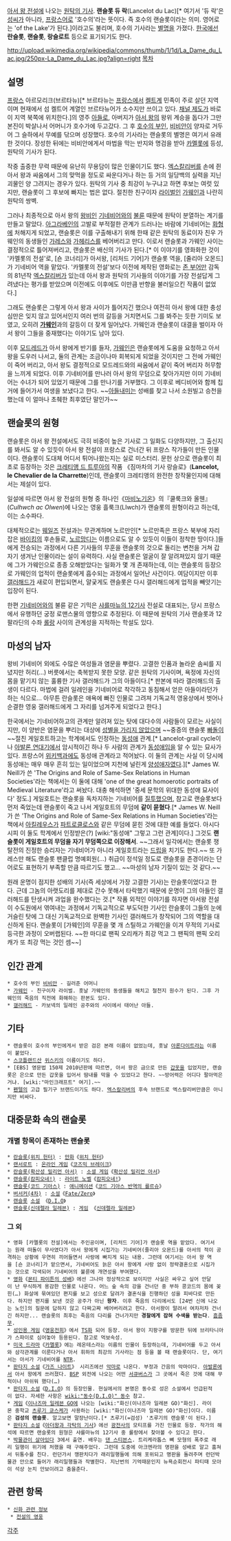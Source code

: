 {{{+1 Lancelot}}}

[[아서 왕 전설]]에 나오는 [[원탁의 기사]]. '''랜슬롯 듀 락'''(Lancelot du Lac)[* 여기서 '듀 락'은 [[성씨]]가 아니라, [[프랑스어]]로 '호수의'라는 뜻이다. 즉 호수의 랜슬롯이라는 의미. 영어로는 'of the Lake'가 된다.]이라고도 불리며, 호수의 기사라는 [[별명]]을 가졌다. [[한국]]에선 '''란슬롯''', '''랜슬롯''', '''랑슬로트''' 등으로 표기되기도 한다.

http://upload.wikimedia.org/wikipedia/commons/thumb/1/1d/La_Dame_du_Lac.jpg/250px-La_Dame_du_Lac.jpg?align=right [[목차]]
== 설명 ==
[[프랑스]] 아르모리크(브르타뉴)[* 브르타뉴는 [[프랑스]]에서 [[켈트]]계 민족이 주로 살던 지역이며 현재에서 섬 켈트어 계열인 브르타뉴어가 소수지만 쓰이고 있다. [[채널 제도]]가 바로 이 지역 북쪽에 위치한다.]의 영주 [[아들]]로, 아버지가 [[아서 왕]]의 왕위 계승을 돕다가 그만 본진이 박살나서 어머니가 호수가에 두고갔다. 그 후 [[호수의 부인]], [[비비안]]이 양자로 거두어 그 슬하에서 무예를 닦으며 성장했다. 호수의 기사라는 랜슬롯의 별명은 여기서 유래한 것이다. 장성한 뒤에는 비비안에게서 마법을 막는 반지와 명검을 받아 [[카멜롯]]에 등성, 원탁의 기사가 된다.

작중 출중한 무력 때문에 유난히 무용담이 많은 인물이기도 했다. [[엑스칼리버]]를 손에 쥔 아서 왕과 싸움에서 그의 맞먹을 정도로 싸운다거나 하는 등 거의 일당백의 실력을 지닌 괴물인 양 그려지는 경우가 있다. 원탁의 기사 중 최강이 누구냐고 하면 후보는 여럿 있지만, 랜슬롯이 그 후보에 빠지는 법은 없다. 절친한 친구이자 [[라이벌]]인 [[가웨인]]과 나란히 원탁의 쌍벽.

그러나 최종적으로 아서 왕의 [[왕비]]인 [[기네비어]]와의 [[불륜]] 때문에 원탁이 분열하는 계기를 만들고 말았다. [[아그라베인]]의 고발로 부적절한 관계가 드러나는 바람에 기네비어는 [[화형]]에 처해지게 되었고, 랜슬롯은 이를 구출해내기 위해 한때 같은 원탁의 동료이자 친우 가웨인의 동생들인 [[가레스]]와 [[가헤리스]]를 베어버리고 만다. 이로서 랜슬롯과 가웨인 사이는 결정적으로 틀어져버리고, 랜슬롯은 배신의 기사가 된다.[* 이 이야기를 영화화한 것이 '카멜롯의 전설'로, [숀 코너리]가 아서왕, [리처드 기어]가 랜슬롯 역을, [줄리아 오몬드]가 기네비어 역을 맡았다. '카멜롯의 전설'보다 이전에 제작된 영화로는 [[존 부어만]] 감독의 81년작 [[엑스칼리버]]가 있는데 아서 왕과 원탁의 기사들의 이야기를 가장 전설답게 그려냈다는 평가를 받았으며 이전에도 이후에도 이만큼 반향을 불러일으킨 작품이 없었다.]

그래도 랜슬롯은 그렇게 아서 왕과 사이가 틀어지긴 했으나 여전히 아서 왕에 대한 충성심만은 잊지 않고 있어서인지 여러 번의 갈등을 거치면서도 그를 봐주는 듯한 기미도 보였고, 오히려 '''[[가웨인]]'''과의 갈등이 더 잦게 일어났다. 가웨인과 랜슬롯이 대결을 벌이자 아서 왕이 그들을 중재했다는 이야기도 남아 있다.

이후 [[모드레드]]가 아서 왕에게 반기를 들자, [[가웨인]]은 랜슬롯에게 도움을 요청하고 아서 왕을 도우러 나서고, 둘의 관계는 조금이나마 회복되게 되었을 것이지만 그 전에 가웨인이 죽어 버리고, 아서 왕도 결정적으로 모드레드와의 싸움에서 같이 죽어 버리자 허무함을 느끼게 되었다. 이후 기네비어를 만나러 아서 왕의 무덤으로 찾아가지만 이미 기네비어는 수녀가 되어 있었기 때문에 그를 만나기를 거부했다. 그 이후로 베디비어와 함께 칩거에 들어가서 여생을 보냈다고 한다. ~~[[갤러해드|아들내미]]는 성배를 찾고 나서 소원빌고 승천을 했는데 이 얼마나 초췌한 최후였단 말인가~~

== 랜슬롯의 원형 ==
랜슬롯은 아서 왕 전설에서도 극히 비중이 높은 기사로 그 일화도 다양하지만, 그 출신지를 봐서도 알 수 있듯이 아서 왕 전설이 프랑스로 건너간 뒤 프랑스 작가들이 만든 인물이다. 랜슬롯이 도대체 어디서 튀어나왔는지는 실로 미스터리. 문헌 상으로 랜슬롯이 최초로 등장하는 것은 [[크레티앵 드 트루아]]의 작품 《짐마차의 기사 랑슬로》('''Lancelot, le Chevalier de la Charrette''')인데, 랜슬롯이 크레티앵의 완전한 창작물인지에 대해서는 제설이 있다.

일설에 따르면 아서 왕 전설의 원형 중 하나인《[[마비노기온]]》의『쿨룩크와 올웬』(''Culhwch ac Olwen'')에 나오는 영웅 흘룩크(Llwch)가 랜슬롯의 원형이라고 하는데, 이는 소수파다.

대체적으로는 [[웨일즈]] 전설과는 무관계하며 노르만인[* 노르만족은 프랑스 북부에 자리 잡은 [[바이킹]]의 후손들로, [[노르망디]]는 이름으로도 알 수 있듯이 이들이 정착한 땅이다.]들에게 전승되는 과정에서 다른 기사들의 무훈을 랜슬롯의 것으로 돌리는 변천을 거쳐 갑자기 생겨난 인물이라는 설이 유력하다. 사실 랜슬롯은 얼굴이 잘 알려져있지 않기 때문에 그가 가웨인으로 종종 오해받았다는 일화가 몇 개 존재하는데, 이는 랜슬롯의 등장으로 가웨인의 업적이 랜슬롯에게 흡수되는 과정에서 일어난 사건이다. 여담이지만 이후 [[갤러해드]]가 새로이 편입되면서, 얄궂게도 랜슬롯은 다시 갤러해드에게 업적을 빼앗기는 입장이 된다.

한편 [[기네비어]]와의 불륜 같은 기믹은 [[샤를마뉴의 12기사]] 전설로 대표되는, 당시 프랑스에서 유행하던 궁정 로맨스물의 영향으로 추정된다. 이 때문에 원탁의 기사 랜슬롯과 12 팔라딘의 수좌 [[롤랑]] 사이의 관계성을 지적하는 학설도 있다.

== 마성의 남자 ==
왕비 기네비어 외에도 수많은 여성들과 염문을 뿌렸다. 고결한 인품과 놀라운 솜씨를 지녔지만 허리(…) 버릇에서는 축복받지 못한 모양. 같은 원탁의 기사이며, 욕정에 자신의 몸을 맡기지 않는 훌륭한 기사 갤러해드가 그의 아들이다.[* 판본에 따라 갤러해드의 출생이 다르다. 마법에 걸려 일레인을 기네비어로 착각하고 동침해서 얻은 아들이라던가 하는 식으로... 아무튼 란슬롯은 애욕에 빠진 인물로 그려져 기독교적 영웅상에서 벗어나 순결한 영웅 갤러해드에게 그 자리를 넘겨주게 되었다고 한다.]  

한국에서는 기네비어하고의 관계만 알려져 있는 탓에 대다수의 사람들이 모르는 사실이지만, 이 양반은 염문을 뿌리는 대상에 [[바이섹슈얼|성별을 가리지 않았으며]] ~~중증의 랜슬롯 [[빠돌이]]~~절친 게일호트하고는 학계에서도 인정하는 [[동성애]] 관계.[* Lancelot-grail cycle이나 [[아발론 연대기]]에서 암시적이긴 하나 두 사람의 관계가 [[동성애]]임을 알 수 있는 묘사가 있다. 프랑스어 [[위키백과]]에도 동성애 관계라고 적어놨다. 이 둘의 관계는 사실 이 당시에 동성애는 매우 매우 흔히 있는 일이었으며 지천에 널린게 [[양성애자]]였다.][* James W. Neill가 쓴 'The Origins and Role of Same-Sex Relations in Human Societies'라는 책에서는 이 둘에 대해 'one of the great homoerotic portraits of Medieval Literature'라고 써놨다. 대충 해석하면 '중세 문학의 위대한 동성애 묘사이다' 정도.] 게일호트는 랜슬롯을 독차지하는 기네비어를 [[질투]]했으며, 참고로 랜슬롯보다 먼저 죽었는데 랜슬롯이 죽고 나서 게일호트의 무덤에 '''같이 묻혔다'''.[* James W. Neill가 쓴 'The Origins and Role of Same-Sex Relations in Human Societies'라는 책에서 [[아킬레우스]]가 [[파트로클로스]]와 같은 무덤에 묻힌 것에 대한 예를 들었다. 아시다시피 이 둘도 학계에서 인정받은(?) [wiki:"동성애" 그렇고 그런 관계]이다.] 그것도 '''랜슬롯이 게일호트의 무덤을 자기 무덤쪽으로 이장해서'''. ~~그래서 일각에서는 랜슬롯 쟁탈전의 진정한 승리자는 기네비어가 아니라 게일호트라는 [[드립]]을 치기도 한다.~~ 또 가레스만 해도 랜슬롯 팬클럽 명예회원(…) 취급이 정석일 정도로 랜슬롯을 존경이라는 단어로도 표현하기 부족할 만큼 따르기도 했고... ~~마성의 남자 기질이 있는 것 같다.~~

원래 운명이 점지한 성배의 기사(즉 세상에서 가장 고결한 기사)는 란슬롯이었다고 한다. 근데 그놈의 아랫도리를 제대로 간수 못해서 타락했기 때문에 운명이 그의 아들인 갤러해드를 탄생시켜 과업을 완수했다는 것.[* 작품 외적인 이야기를 하자면 아서왕 전설이 수도원에서 엮여내는 과정에서 기독교적으로 부도덕한 기사인 란슬롯이 그들의 눈에 거슬린 탓에 그 대신 기독교적으로 완벽한 기사인 갤러해드가 창작되어 그의 역할을 대신하게 된다. 랜슬롯이 [가웨인]의 무훈을 몇 개 스틸하고 가웨인을 이겨 무적의 기사로 등극한 과정이 오버랩된다. ~~한 마디로 팬픽 오리캐가 최강 먹고 그 팬픽의 팬픽 오리캐가 또 최강 먹는 것인 셈~~]

== 인간 관계 ==
 * 호수의 부인 [[비비안]] - 길러준 어머니
 * [[가웨인]] - 친구이자 라이벌. 훗날 가웨인의 동생들을 해치고 철천지 원수가 된다. 그후 가웨인의 죽음의 직전에 화해하는 판본도 있다. 
 * [[갤러해드]] - 카보넥의 일레인 공주와의 사이에서 태어난 아들.

== 기타 ==
 * 랜슬롯이 호수의 부인에게서 받은 검은 본래 이름이 없었는데, 훗날 [[아론다이트]]라는 이름이 붙었다.
 * [[스코틀랜드]]산 [[위스키]]의 이름이기도 하다.
 * [EBS] 영문법 150제 2010년판에 따르면, 아서 왕은 금으로 만든 [[갑옷]]을 입었지만, 랜슬롯은 은으로 만든 갑옷을 입어서 땀내를 막을 수 있었다고 한다. ~~방어력은 어디다 팔아먹은거냐. [wiki:"마인크래프트" 여기].~~
 * [[펜텔]]의 고급 필기구 브랜드이기도 하다. [[엑스칼리버]]의 후속 브랜드로 엑스칼리버만큼은 아니지만 비싸다.

== 대중문화 속의 랜슬롯 ==
=== 개별 항목이 존재하는 랜슬롯 ===
 * [[란슬롯(위치 헌터)]] : [[만화]]《[[위치 헌터(만화)|위치 헌터]]》
 * [[랜서로트]] : [[온라인 게임]]《[[코즈믹 브레이크]]》
 * [[란슬롯(확산성 밀리언 아서)]] : [[소셜 게임]]《[[확산성 밀리언 아서]]》
 * [[랜슬롯(캄피오네!)]] : [[라이트 노벨]]《[[캄피오네!]]》
 * [[랜슬롯(코드 기아스)]] : [[애니메이션]]《[[코드 기아스 반역의 를르슈]]》
 * [[버서커(4차)]] : [[소설]]《[[Fate/Zero]]》
 * [[동수(D.I.O)|랜슬롯]] [[소설]] 《[[D.I.O]]》
 * [[랜슬롯(신데렐라 일레븐)]] : [[게임]] 《[[신데렐라 일레븐]]》

=== 그 외 ===
 * 영화 [카멜롯의 전설]에서는 주인공이며, [리처드 기어]가 랜슬롯 역을 맡았다. 여기서는 원래 떠돌이 무사였다가 아서 왕에게 시집가는 기네비어(줄리아 오몬드)를 아서의 적이 공격하는 상황에 우연히 끼어들면서 사랑에 빠지게 되는 내용. 그런데 여기서는 아서 왕 역을 [숀 코너리]가 맡으면서, 기네비어도 늙은 아서 왕에게 사랑 없이 정략결혼으로 시집가는 것으로 각색되어 기네비어의 불륜에 개연성을 부여했다. 
 * [[영화]]《[[몬티 파이튼의 성배]]》에선 그나마 정상적으로 보이지만 사실은 싸우고 싶어 안달이 난 무식하게 용감한 인물로 나온다. 어느 숲 속의 강을 건너던 중 부하 콩코드의 몸에 꽂힌(…) 화살에 묶여있던 편지를 보고 성으로 달려가 결혼식을 진행하던 성을 피바다로 만든다. 하지만 편지를 보낸 것은 공주가 아닌 '''왕자'''. 이후 죽음의 다리에서도 [24번 신에 나오는 노인]의 질문에 답하지 않고 다짜고짜 베어버리려고 한다. 아서왕이 말려서 여차저차 건너긴 하지만... 랜슬롯의 최후는 죽음의 다리를 건너가지만 '''경찰에게 잡혀 수색을 받는다'''. [[흠좀무]].
 * [[성인용 게임]]《[[영웅전희]]》에서 [[TS]]화 되어 등장. 아서 왕이 지팡구를 방문한 뒤에 브리타니아가 스파이로 심어놓아 등용된다. 참고로 먹보속성.
 * [[미국 드라마]]《[[카멜롯]]》에는 레온테스라는 이름의 인물이 등장하는데, 기네비어를 두고 아서와 삼각관계를 이룬다거나 아서 휘하의 최강의 기사라는 점 등을 볼 때 랜슬롯이다. 단, 여기서는 아서가 기네비어를 [[NTR]].
 * [[판타지 소설]]《[[가즈 나이트]]》 시리즈에선 [[악마]]로 나온다. 부정과 간음의 악마이다. [[아발론]]에서 아서 왕에게 쓰러졌다. [[BSP]] 외전에 나오는 어떤 [[서큐버스]]가 그 곳에서 죽은 것에 대해 무척이나 아쉬워 했다(…)
 * [[판타지 소설]]《[[D.I.O]]》의 등장인물. 현실에서의 본명은 동수로 성은 소설에서 언급된적이 없다. 자세한 사항은 [[wiki:"동수(D.I.O)" 동수]] 참고.
 * [[게임]]《[[이나즈마 일레븐 GO]]에 나오는 [wiki:"화신(이나즈마 일레븐 GO)"화신]. 라이몬 중학교 [[츠루기 쿄스케]]가 사용하는 [wiki:"화신(이나즈마 일레븐 GO)"화신]이다. 이름은 '''검성의 랜슬롯'''. 알고보면 말장난이다.[* 츠루기(=검성) '츠루기의 랜슬롯'이 된다.]
 * [[판타지 소설]]《[[아더왕과 각탁의 기사]]》에선 [[광전사]]의 모티프를 가진 인물로 등장. 작가의 해석에 따르면 랜슬롯의 원형은 샤를마뉴의 12기사 중 롤랑에서 찾아볼 수 있다고 한다.
 * [[박물관이 살아있다]] 3에서 출연. 배우는 [[댄 스티븐스]]. 트리케라톱스 뼈 모형의 폭주로 래리 일행이 위기에 처했을 때 구해주었다. 그런데 도중에 아크멘라의 명판을 성배로 알고 훔쳐서 뒤통수를 친다. 런던가서 깽판치다가 래리일행들에 의해 포위되고 명판을 돌려주며 런던박물관 안으로 들어가 래리일행들과 작별한다. 지난번의 기억때문인지 뉴욕순회전시 파티때 모아이 석상 눈치 안보이려고 춤을춘다. 
 

== 관련 항목 ==
 * [[신화 관련 정보]]
  * [[전설의 영웅]]

[[각주]]
